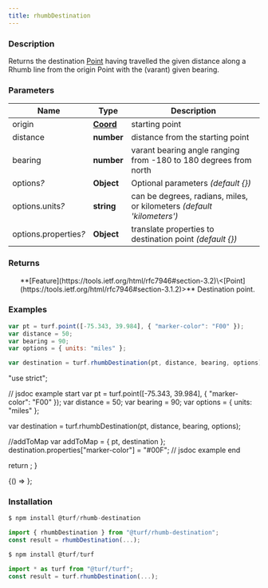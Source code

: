 ```yaml
---
title: rhumbDestination
---
```



### Description

Returns the destination [Point](https://tools.ietf.org/html/rfc7946#section-3.1.2) having travelled the given distance along a Rhumb line from the
origin Point with the (varant) given bearing.

### Parameters

| Name                       | Type                                                           | Description                                                            |
| -------------------------- | -------------------------------------------------------------- | ---------------------------------------------------------------------- |
| origin                     | **[Coord](https://tools.ietf.org/html/rfc7946#section-3.1.1)** | starting point                                                         |
| distance                   | **number**                                                     | distance from the starting point                                       |
| bearing                    | **number**                                                     | varant bearing angle ranging from -180 to 180 degrees from north       |
| options<i>?</i>            | **Object**                                                     | Optional parameters _(default \{})_                                    |
| options.units<i>?</i>      | **string**                                                     | can be degrees, radians, miles, or kilometers _(default 'kilometers')_ |
| options.properties<i>?</i> | **Object**                                                     | translate properties to destination point _(default \{})_              |

### Returns

<ul>
  **[Feature](https://tools.ietf.org/html/rfc7946#section-3.2)\<[Point](https://tools.ietf.org/html/rfc7946#section-3.1.2)>** Destination point.

</ul>

### Examples

```javascript
var pt = turf.point([-75.343, 39.984], { "marker-color": "F00" });
var distance = 50;
var bearing = 90;
var options = { units: "miles" };

var destination = turf.rhumbDestination(pt, distance, bearing, options);
```

  "use strict";

  // jsdoc example start
  var pt = turf.point([-75.343, 39.984], { "marker-color": "F00" });
  var distance = 50;
  var bearing = 90;
  var options = { units: "miles" };

  var destination = turf.rhumbDestination(pt, distance, bearing, options);

  //addToMap
  var addToMap = { pt, destination };
  destination.properties["marker-color"] = "#00F";
  // jsdoc example end

  return <ExampleMap addToMap={addToMap} />;
}

<BrowserOnly>{() => <Map0 />}</BrowserOnly>;

### Installation

```javascript
$ npm install @turf/rhumb-destination

import { rhumbDestination } from "@turf/rhumb-destination";
const result = rhumbDestination(...);
```

```javascript
$ npm install @turf/turf

import * as turf from "@turf/turf";
const result = turf.rhumbDestination(...);
```

